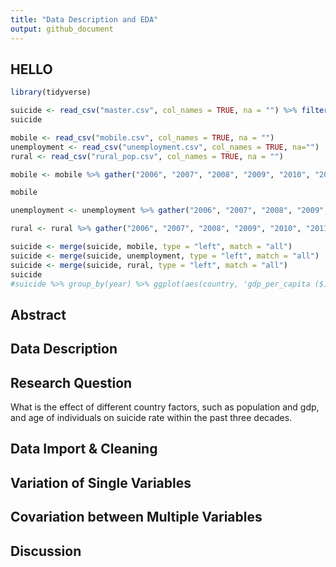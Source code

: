 ```yaml
---
title: "Data Description and EDA"
output: github_document
---
```


## HELLO

```r
library(tidyverse)

suicide <- read_csv("master.csv", col_names = TRUE, na = "") %>% filter(year >= 2006)
suicide

mobile <- read_csv("mobile.csv", col_names = TRUE, na = "")
unemployment <- read_csv("unemployment.csv", col_names = TRUE, na="")
rural <- read_csv("rural_pop.csv", col_names = TRUE, na = "")

mobile <- mobile %>% gather("2006", "2007", "2008", "2009", "2010", "2011", "2012", "2013", "2014", "2015", "2016", key = "year", value = "mobile_per100")

mobile 

unemployment <- unemployment %>% gather("2006", "2007", "2008", "2009", "2010", "2011", "2012", "2013", "2014", "2015", "2016", key = "year", value = "unemployment")

rural <- rural %>% gather("2006", "2007", "2008", "2009", "2010", "2011", "2012", "2013", "2014", "2015", "2016", key = "year", value = "rural_pct")

suicide <- merge(suicide, mobile, type = "left", match = "all")
suicide <- merge(suicide, unemployment, type = "left", match = "all")
suicide <- merge(suicide, rural, type = "left", match = "all")
suicide
#suicide %>% group_by(year) %>% ggplot(aes(country, 'gdp_per_capita ($)')) + geom_point()


```


## Abstract

## Data Description

## Research Question
What is the effect of different country factors, such as population and gdp, and age of individuals on suicide rate within the past three decades.

## Data Import & Cleaning


## Variation of Single Variables

## Covariation between Multiple Variables



## Discussion